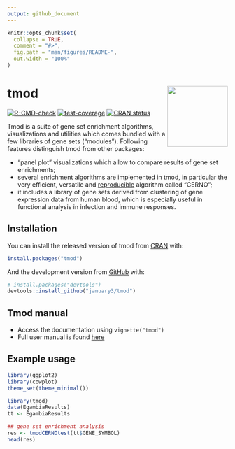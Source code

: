 ```yaml
---
output: github_document
---
```


<!-- README.md is generated from README.Rmd. Please edit that file -->

```r
knitr::opts_chunk$set(
  collapse = TRUE,
  comment = "#>",
  fig.path = "man/figures/README-",
  out.width = "100%"
)
```


# tmod <a href='https://january3.github.com/tmod/'><img src='man/figures/logo.png' align="right" height="138.5" /></a>


<!-- badges: start -->
[![R-CMD-check](https://github.com/january3/tmod/actions/workflows/R-CMD-check.yaml/badge.svg)](https://github.com/january3/tmod/actions/workflows/R-CMD-check.yaml)
[![test-coverage](https://github.com/january3/tmod/actions/workflows/test-coverage.yaml/badge.svg)](https://github.com/january3/tmod/actions/workflows/test-coverage.yaml)
[![CRAN status](https://www.r-pkg.org/badges/version/tmod)](https://CRAN.R-project.org/package=tmod)
<!-- badges: end -->

Tmod is a suite of gene set enrichment algorithms, visualizations and
utilities which comes bundled with a few libraries of gene sets
("modules"). Following features distinguish tmod from other packages:

 * "panel plot" visualizations which allow to compare results of gene set
   enrichments;
 * several enrichment algorithms are implemented in tmod, in particular the
   very efficient, versatile and
   [reproducible](https://academic.oup.com/bioinformatics/article/35/24/5146/5511403)
   algorithm called "CERNO";
 * it includes a library of gene sets derived from clustering of gene
   expression data from human blood, which is especially useful in
   functional analysis in infection and immune responses.

## Installation

You can install the released version of tmod from [CRAN](https://CRAN.R-project.org/) with:

``` r
install.packages("tmod")
```

And the development version from [GitHub](https://github.com/) with:

``` r
# install.packages("devtools")
devtools::install_github("january3/tmod")
```
## Tmod manual

 * Access the documentation using `vignette("tmod")`
 * Full user manual is found [here](https://january3.github.io/tmod/articles/user_manual/tmod_user_manual.html)

## Example usage


```r
library(ggplot2)
library(cowplot)
theme_set(theme_minimal())
```





```r
library(tmod)
data(EgambiaResults)
tt <- EgambiaResults

## gene set enrichment analysis
res <- tmodCERNOtest(tt$GENE_SYMBOL)
head(res)
```



